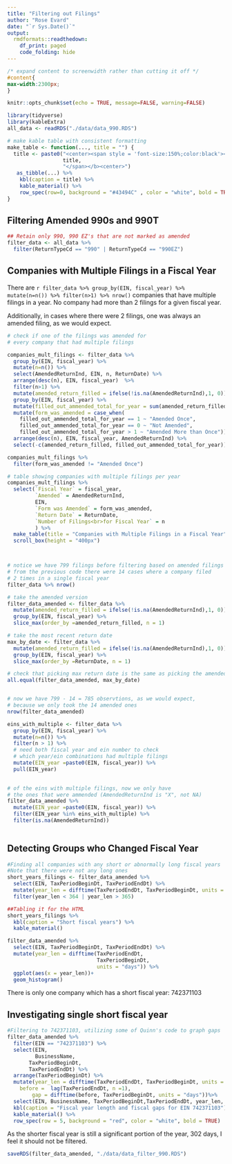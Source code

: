 ```yaml
---
title: "Filtering out Filings"
author: "Rose Evard"
date: "`r Sys.Date()`"
output:
  rmdformats::readthedown:
    df_print: paged
    code_folding: hide
---
```


```css

/* expand content to screenwidth rather than cutting it off */
#content{
max-width:2300px;
}

```


```r
knitr::opts_chunk$set(echo = TRUE, message=FALSE, warning=FALSE)

library(tidyverse)
library(kableExtra)
all_data <- readRDS("./data/data_990.RDS")

```


```r

# make kable table with consistent formatting
make_table <- function(..., title = "") {
  title <- paste0("<center><span style = 'font-size:150%;color:black'><b>",
                  title,
                  "</span></b><center>")
   as_tibble(...) %>%
    kbl(caption = title) %>%
    kable_material() %>%
    row_spec(row=0, background = "#43494C" , color = "white", bold = TRUE)
}

```

## Filtering Amended 990s and 990T  

```r
## Retain only 990, 990 EZ's that are not marked as amended
filter_data <- all_data %>%
  filter(ReturnTypeCd == "990" | ReturnTypeCd == "990EZ")
```


## Companies with Multiple Filings in a Fiscal Year

There are `r filter_data %>% group_by(EIN, fiscal_year) %>% mutate(n=n()) %>% filter(n>1) %>% nrow()` companies that have multiple filings in a year. No company had more than 2 filings for a given fiscal year.

Additionally, in cases where there were 2 filings, one was always an amended filing, as we would expect.


```r

# check if one of the filings was amended for 
# every company that had multiple filings  

companies_mult_filings <- filter_data %>%
  group_by(EIN, fiscal_year) %>%
  mutate(n=n()) %>% 
  select(AmendedReturnInd, EIN, n, ReturnDate) %>%
  arrange(desc(n), EIN, fiscal_year)  %>% 
  filter(n>1) %>%
  mutate(amended_return_filled = ifelse(!is.na(AmendedReturnInd),1, 0)) %>%
  group_by(EIN, fiscal_year) %>%
  mutate(filled_out_ammended_total_for_year = sum(amended_return_filled)) %>%
  mutate(form_was_amended = case_when(
    filled_out_ammended_total_for_year == 1 ~ "Amended Once",
    filled_out_ammended_total_for_year == 0 ~ "Not Amended",
    filled_out_ammended_total_for_year > 1 ~ "Amended More than Once")) %>%
  arrange(desc(n), EIN, fiscal_year, AmendedReturnInd) %>%
  select(-c(amended_return_filled, filled_out_ammended_total_for_year))

```

```r

companies_mult_filings %>%
  filter(form_was_amended != "Amended Once")
```

```r

# table showing companies with multiple filings per year
companies_mult_filings %>%
  select(`Fiscal Year` = fiscal_year,
         `Amended` = AmendedReturnInd,
         EIN, 
         `Form was Amended` = form_was_amended,
         `Return Date` = ReturnDate,
         `Number of Filings<br>for Fiscal Year` = n
         ) %>%
  make_table(title = "Companies with Multiple Filings in a Fiscal Year" ) %>%
  scroll_box(height = "400px")




```

```r

# notice we have 799 filings before filtering based on amended filings
# from the previous code there were 14 cases where a company filed 
# 2 times in a single fiscal year
filter_data %>% nrow() 

# take the amended version
filter_data_amended <- filter_data %>%
  mutate(amended_return_filled = ifelse(!is.na(AmendedReturnInd),1, 0)) %>%
  group_by(EIN, fiscal_year) %>%
  slice_max(order_by =amended_return_filled, n = 1)

# take the most recent return date
max_by_date <- filter_data %>%
  mutate(amended_return_filled = ifelse(!is.na(AmendedReturnInd),1, 0)) %>%
  group_by(EIN, fiscal_year) %>%
  slice_max(order_by =ReturnDate, n = 1)

# check that picking max return date is the same as picking the amended one
all.equal(filter_data_amended, max_by_date)


# now we have 799 - 14 = 785 observtions, as we would expect, 
# because we only took the 14 amended ones
nrow(filter_data_amended)

eins_with_multiple <- filter_data %>%
  group_by(EIN, fiscal_year) %>%
  mutate(n=n()) %>%
  filter(n > 1) %>%
  # need both fiscal year and ein number to check
  # which year/ein combinations had multiple filings
  mutate(EIN_year =paste0(EIN, fiscal_year)) %>%
  pull(EIN_year)
  

# of the eins with multiple filings, now we only have
# the ones that were ammended (AmendedReturnInd is "X", not NA)
filter_data_amended %>%
  mutate(EIN_year =paste0(EIN, fiscal_year)) %>%
  filter(EIN_year %in% eins_with_multiple) %>%
  filter(is.na(AmendedReturnInd)) 
  
```


## Detecting Groups who Changed Fiscal Year  

```r
#Finding all companies with any short or abnormally long fiscal years  
#Note that there were not any long ones
short_years_filings <- filter_data_amended %>%
  select(EIN, TaxPeriodBeginDt, TaxPeriodEndDt) %>%
  mutate(year_len = difftime(TaxPeriodEndDt, TaxPeriodBeginDt, units = "days")) %>%
  filter(year_len < 364 | year_len > 365)

##Tabling it for the HTML
short_years_filings %>%
  kbl(caption = "Short fiscal years") %>%
  kable_material()
```

```r

filter_data_amended %>%
  select(EIN, TaxPeriodBeginDt, TaxPeriodEndDt) %>%
  mutate(year_len = difftime(TaxPeriodEndDt,
                             TaxPeriodBeginDt, 
                             units = "days")) %>%
  ggplot(aes(x = year_len))+
  geom_histogram()

```



There is only one company which has a short fiscal year: 742371103

## Investigating single short fiscal year  

```r
#Filtering to 742371103, utilizing some of Quinn's code to graph gaps
filter_data_amended %>%
  filter(EIN == "742371103") %>%
  select(EIN, 
         BusinessName,
       TaxPeriodBeginDt, 
       TaxPeriodEndDt) %>%
  arrange(TaxPeriodBeginDt) %>%
  mutate(year_len = difftime(TaxPeriodEndDt, TaxPeriodBeginDt, units = "days"),
    before =  lag(TaxPeriodEndDt, n =1),
        gap = difftime(before, TaxPeriodBeginDt, units = "days"))%>%
  select(EIN, BusinessName, TaxPeriodBeginDt,TaxPeriodEndDt, year_len, gap) %>%
  kbl(caption = "Fiscal year length and fiscal gaps for EIN 742371103") %>%
  kable_material() %>%
  row_spec(row = 5, background = "red", color = "white", bold = TRUE)
```

As the shorter fiscal year is still a significant portion of the year, 302 days, I feel it should not be filtered.  

```r

saveRDS(filter_data_amended, "./data/data_filter_990.RDS")

```

